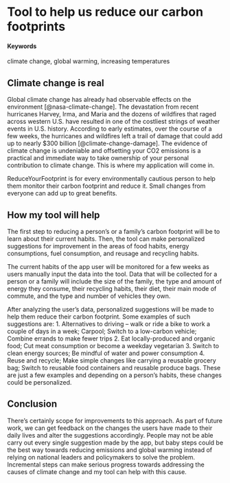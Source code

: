 # Tool to help us reduce our carbon footprints {#low-carbon-footprint-homes}

#### Keywords

climate change, global warming, increasing temperatures

## Climate change is real

Global climate change has already had observable effects on the environment [@nasa-climate-change]. The devastation from recent hurricanes Harvey, Irma, and Maria and the dozens of wildfires that raged across western U.S. have resulted in one of the costliest strings of weather events in U.S. history. According to early estimates, over the course of a few weeks, the hurricanes and wildfires left a trail of damage that could add up to nearly $300 billion [@climate-change-damage]. The evidence of climate change is undeniable and offsetting your CO2 emissions is a practical and immediate way to take ownership of your personal contribution to climate change. This is where my application will come in.

ReduceYourFootprint is for every environmentally cautious person to help them monitor their carbon footprint and reduce it. Small changes from everyone can add up to great benefits.

## How my tool will help

The first step to reducing a person's or a family's carbon footprint will be to learn about their current habits. Then, the tool can make personalized suggestions for improvement in the areas of food habits, energy consumptions, fuel consumption, and reusage and recycling habits.

The current habits of the app user will be monitored for a few weeks as users manually input the data into the tool. Data that will be collected for a person or a family will include the size of the family, the type and amount of energy they consume, their recycling habits, their diet, their main mode of commute, and the type and number of vehicles they own.

After analyzing the user's data, personalized suggestions will be made to help them reduce their carbon footprint. Some examples of such suggestions are:
1. Alternatives to driving -- walk or ride a bike to work a couple of days in a week; Carpool; Switch to a low-carbon vehicle; Combine errands to make fewer trips
2. Eat locally-produced and organic food; Cut meat consumption or become a weekday vegetarian
3. Switch to clean energy sources; Be mindful of water and power consumption
4. Reuse and recycle; Make simple changes like carrying a reusable grocery bag; Switch to reusable food containers and reusable produce bags.
These are just a few examples and depending on a person's habits, these changes could be personalized.

## Conclusion

There's certainly scope for improvements to this approach. As part of future work, we can get feedback on the changes the users have made to their daily lives and alter the suggestions accordingly. People may not be able carry out every single suggestion made by the app, but baby steps could be the best way towards reducing emissions and global warming instead of relying on national leaders and policymakers to solve the problem. Incremental steps can make serious progress towards addressing the causes of climate change and my tool can help with this cause.
